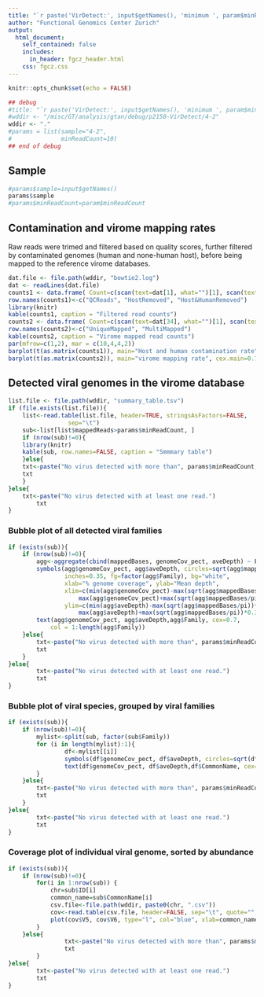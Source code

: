 ```yaml
---
title: "`r paste('VirDetect:', input$getNames(), 'minimum ', param$minReadCount, 'mapped reads per genome')`"
author: "Functional Genomics Center Zurich"
output: 
  html_document:
    self_contained: false
    includes:
      in_header: fgcz_header.html
    css: fgcz.css
---
```


```r
knitr::opts_chunk$set(echo = FALSE)

## debug
#title: "`r paste('VirDetect:', input$getNames(), 'minimum ', param$minReadCount, 'mapped reads per genome')`"
#wddir <- "/misc/GT/analysis/gtan/debug/p2150-VirDetect/4-2"
wddir <- "."
#params = list(sample="4-2",
#              minReadCount=10)
## end of debug
```

## Sample

```r
#params$sample=input$getNames()
params$sample
#params$minReadCount=param$minReadCount
```

## Contamination and virome mapping rates

Raw reads were trimed and filtered based on quality scores, further filtered by contaminated genomes (human and none-human host), before being mapped to the reference virome databases.


```r
dat.file <- file.path(wddir, "bowtie2.log")
dat <- readLines(dat.file)
counts1 <- data.frame( Count=c(scan(text=dat[1], what="")[1], scan(text=dat[16], what="")[1], scan(text=dat[31], what="")[1]))
row.names(counts1)<-c("QCReads", "HostRemoved", "Host&HumanRemoved")
library(knitr)
kable(counts1, caption = "Filtered read counts")
counts2 <- data.frame( Count=c(scan(text=dat[34], what="")[1], scan(text=dat[35], what="")[1]))
row.names(counts2)<-c("UniqueMapped", "MultiMapped")
kable(counts2, caption = "Virome mapped read counts")
par(mfrow=c(1,2), mar = c(10,4,4,2))
barplot(t(as.matrix(counts1)), main="Host and human contamination rate", cex.main=0.7, cex.names=0.7, las=2)
barplot(t(as.matrix(counts2)), main="virome mapping rate", cex.main=0.7, cex.names=0.7, las=2)
```

## Detected viral genomes in the virome database

```r
list.file <- file.path(wddir, "summary_table.tsv")
if (file.exists(list.file)){
	list<-read.table(list.file, header=TRUE, stringsAsFactors=FALSE,
                 sep="\t")
	sub<-list[list$mappedReads>params$minReadCount, ]
	if (nrow(sub)!=0){
  	library(knitr)
  	kable(sub, row.names=FALSE, caption = "Smmmary table")
	}else{
  	txt<-paste("No virus detected with more than", params$minReadCount, "reads.")
  	txt
	}
}else{
	txt<-paste("No virus detected with at least one read.")
        txt
}
```

### Bubble plot of all detected viral families

```r
if (exists(sub)){
	if (nrow(sub)!=0){
		agg<-aggregate(cbind(mappedBases, genomeCov_pect, aveDepth) ~ Family, data=sub, mean)
		symbols(agg$genomeCov_pect, agg$aveDepth, circles=sqrt(agg$mappedBases/pi),
	        	inches=0.35, fg=factor(agg$Family), bg="white", 
	        	xlab="% genome coverage", ylab="Mean depth",
	        	xlim=c(min(agg$genomeCov_pect)-max(sqrt(agg$mappedBases/pi))*0.35,
	               	max(agg$genomeCov_pect)+max(sqrt(agg$mappedBases/pi))*0.35),
	        	ylim=c(min(agg$aveDepth)-max(sqrt(agg$mappedBases/pi))*0.35,
	               	max(agg$aveDepth)+max(sqrt(agg$mappedBases/pi))*0.35))
		text(agg$genomeCov_pect, agg$aveDepth,agg$Family, cex=0.7, 
	     	col = 1:length(agg$Family))
	}else{
  		txt<-paste("No virus detected with more than", params$minReadCount, "reads.")
  		txt
	}
}else{
        txt<-paste("No virus detected with at least one read.")
        txt
}
```

### Bubble plot of viral species, grouped by viral families

```r
if (exists(sub)){
	if (nrow(sub)!=0){
  		mylist<-split(sub, factor(sub$Family))
  		for (i in length(mylist):1){
    			df<-mylist[[i]]
    			symbols(df$genomeCov_pect, df$aveDepth, circles=sqrt(df$mappedBases/pi), inches=0.35, fg=i, bg="white", xlab="% genome coverage", ylab="Mean depth", xlim=c(min(df$genomeCov_pect)-max(sqrt(agg$mappedBases/pi))*0.35, max(df$genomeCov_pect)+max(sqrt(agg$mappedBases/pi))*0.35), ylim=c(min(df$aveDepth)-max(sqrt(agg$mappedBases/pi))*0.35, max(df$aveDepth)+max(sqrt(agg$mappedBases/pi))*0.35), main=unique(df$Family))
    			text(df$genomeCov_pect, df$aveDepth,df$CommonName, cex=0.7, c=i)
  		}
	}else{
  		txt<-paste("No virus detected with more than", params$minReadCount, "reads.")
  		txt
	}
}else{
        txt<-paste("No virus detected with at least one read.")
        txt
}
```

### Coverage plot of individual viral genome, sorted by abundance

```r
if (exists(sub)){
	if (nrow(sub)!=0){
  		for(i in 1:nrow(sub)) {
			chr=sub$ID[i]
			common_name=sub$CommonName[i]
			csv.file<-file.path(wddir, paste0(chr, ".csv"))
			cov<-read.table(csv.file, header=FALSE, sep="\t", quote="", stringsAsFactors=FALSE)
			plot(cov$V5, cov$V6, type="l", col="blue", xlab=common_name, ylab="Depth", cex=0.5)
  		}	
	}else{
                txt<-paste("No virus detected with more than", params$minReadCount, "reads.")
                txt
        }
}else{
        txt<-paste("No virus detected with at least one read.")
        txt
}
```

